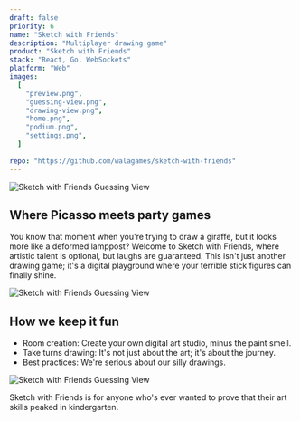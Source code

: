 ```yaml
---
draft: false
priority: 6
name: "Sketch with Friends"
description: "Multiplayer drawing game"
product: "Sketch with Friends"
stack: "React, Go, WebSockets"
platform: "Web"
images:
  [
    "preview.png",
    "guessing-view.png",
    "drawing-view.png",
    "home.png",
    "podium.png",
    "settings.png",
  ]
  
repo: "https://github.com/walagames/sketch-with-friends"
---
```


<Image
	src="/images/projects/sketch-with-friends/guessing-view.png"
	alt="Sketch with Friends Guessing View"
	caption="Guessing view: It's like being in a room with your friends, but with a canvas"
/>

## Where Picasso meets party games

You know that moment when you're trying to draw a giraffe, but it looks more like a deformed lamppost? Welcome to Sketch with Friends, where artistic talent is optional, but laughs are guaranteed. This isn't just another drawing game; it's a digital playground where your terrible stick figures can finally shine.

<Image
	src="/images/projects/sketch-with-friends/podium.png"
	alt="Sketch with Friends Guessing View"
	caption="The podium of shame (or glory)"
/>

## How we keep it fun

- Room creation: Create your own digital art studio, minus the paint smell.
- Take turns drawing: It's not just about the art; it's about the journey.
- Best practices: We're serious about our silly drawings.

<Image
	src="/images/projects/sketch-with-friends/settings.png"
	alt="Sketch with Friends Guessing View"
	caption="Customize your game, because one size doesn't fit all artists"
/>

Sketch with Friends is for anyone who's ever wanted to prove that their art skills peaked in kindergarten.
